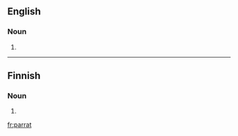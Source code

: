 ==English==
===Noun===
{{head|en}}

# {{obsolete spelling of|parrot}}
----
==Finnish==

===Noun===
{{head|fi|noun form}}

# {{plural of|lang=fi|parta}}

[[fr:parrat]]